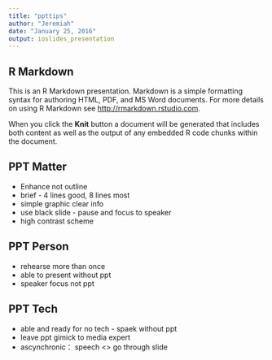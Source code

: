 ```yaml
---
title: "ppttips"
author: "Jeremiah"
date: "January 25, 2016"
output: ioslides_presentation
---
```


## R Markdown

This is an R Markdown presentation. Markdown is a simple formatting syntax for authoring HTML, PDF, and MS Word documents. For more details on using R Markdown see <http://rmarkdown.rstudio.com>.

When you click the **Knit** button a document will be generated that includes both content as well as the output of any embedded R code chunks within the document.

## PPT Matter

- Enhance not outline
- brief - 4 lines good, 8 lines most
- simple graphic clear info
- use black slide - pause and focus to speaker
- high contrast scheme

## PPT Person

- rehearse more than once
- able to present without ppt
- speaker focus not ppt

## PPT Tech
- able and ready for no tech - spaek without ppt
- leave ppt gimick to media expert
- ascynchronic： speech <> go through slide

